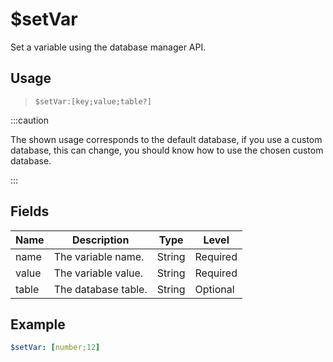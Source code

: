 # $setVar
Set a variable using the database manager API.

## Usage
> `$setVar:[key;value;table?]`

:::caution

The shown usage corresponds to the default database, if you use a custom database, this can change, you should know how to use the chosen custom database.

:::

## Fields
| Name | Description | Type | Level |
| ----- | ----- | ---- | ---- |
| name | The variable name. | String | Required |
| value | The variable value. | String | Required |
| table | The database table. | String | Optional |

## Example
```yaml
$setVar: [number;12]
```